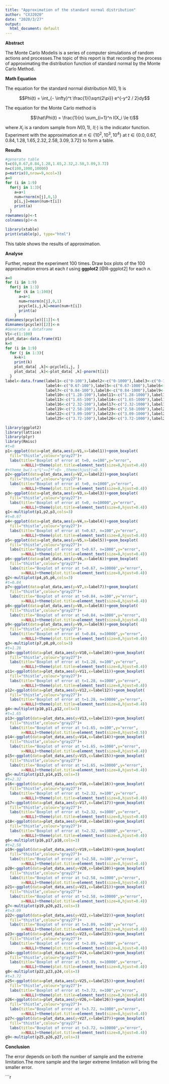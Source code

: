 ```yaml
---
title: "Approximation of the standard normal distribution"
author: "CXJ2020"
date: "2020/3/27"
output:
  html_document: default
---
```




**Abstract**  


The Monte Carlo Modelis is a series of computer simulations of random actions and processes.The topic of this report is that recording the process of approximating the distribution function of standard normal by the Monte Carlo Method.



**Math Equation**


The equation for the standard normal distribution $N(0, 1)$ is 

$$Phi(t) = \int_{- \infty}^t \frac{1}{\sqrt{2\pi}} e^{-y^2 / 2}dy$$

The equation for the Monte Carlo method is 

$$\hat\Phi(t) = \frac{1}{n} \sum_{i=1}^n I(X_i \le t)$$

where $X_i$ is a random sample from $N(0, 1)$, $I(\cdot)$ is the indicator function.
Experiment with the approximation at
$n \in \{10^2, 10^3, 10^4\}$ at
$t \in \{0.0, 0.67, 0.84, 1.28, 1.65, 2.32, 2.58, 3.09, 3.72\}$ to
form a table.




**Results**





```r
#generate table
t=c(0,0.67,0.84,1.28,1.65,2.32,2.58,3.09,3.72)
n=c(100,1000,10000)
p=matrix(0,nrow=9,ncol=3)
a=0
for (i in 1:9)
  for(j in 1:3){
    a=a+1
    num=rnorm(n[j],0,1)
    p[i,j]=mean(num<t[i])
    print(a)
  }
rownames(p)<-t
colnames(p)<-n
```

```r
library(xtable) 
print(xtable(p), type="html")
```
This table shows the results of approximation.



**Analyse** 


Further, repeat the experiment 100 times. Draw box plots of the 100
approximation errors at each $t$ using **ggplot2** [@R-ggplot2] for
each $n$.


```r
a=0
for (i in 1:9)
  for(j in 1:3)
    for (k in 1:100){
      a=a+1
      num=rnorm(n[j],0,1)
      pcycle[i,j,k]=mean(num<t[i])
      print(a)
    }
dimnames(pcycle)[[1]]<-t
dimnames(pcycle)[[2]]<-n
#Generate a dataframe
V1<-c(1:100)
plot_data<-data.frame(V1)
k=0
for (i in 1:9)
  for (j in 1:3){
    k=k+1
    print(k)
    plot_data[ ,k]<-pcycle[i,j, ]
    plot_data[ ,k]<-plot_data[ ,k]-pnorm(t[i])
  }
label<-data.frame(label1<-c("0-100"),label2<-c("0-1000"),label3<-c("0-10000"),
                  label4<-c("0.67-100"),label5<-c("0.67-1000"),label6<-c("0.67-10000"),
                  label7<-c("0.84-100"),label8<-c("0.84-1000"),label9<-c("0.84-10000"),
                  label10<-c("1.28-100"),label11<-c("1.28-1000"),label12<-c("1.28-10000"),
                  label13<-c("1.65-100"),label14<-c("1.65-1000"),label15<-c("1.65-10000"),
                  label16<-c("2.32-100"),label17<-c("2.32-1000"),label18<-c("2.32-10000"),
                  label19<-c("2.58-100"),label20<-c("2.58-1000"),label21<-c("2.58-10000"),
                  label22<-c("3.09-100"),label23<-c("3.09-1000"),label24<-c("3.09-10000"),
                  label25<-c("3.72-100"),label26<-c("3.72-1000"),label27<-c("3.72-10000"))
```


```r
library(ggplot2)
library(lattice)
library(plyr)
library(Rmisc)
#t=0
p1<-ggplot(data=plot_data,aes(y=V1,x=label1))+geom_boxplot(
  fill="thistle",colour="gray27")+
  labs(title="Boxplot of error at t=0, n=100",y="error",
       x=NULL)+theme(plot.title=element_text(size=8,hjust=0.4))
#+theme_bw()-±³¾°»»Îª°×É« ,theme(hjust)=0.5
p2<-ggplot(data=plot_data,aes(y=V2,x=label2))+geom_boxplot(
  fill="thistle",colour="gray27")+
  labs(title="Boxplot of error at t=0, n=1000",y="error",
       x=NULL)+theme(plot.title=element_text(size=8,hjust=0.4))
p3<-ggplot(data=plot_data,aes(y=V3,x=label3))+geom_boxplot(
  fill="thistle",colour="gray27")+
  labs(title="Boxplot of error at t=0, n=10000",y="error",
       x=NULL)+theme(plot.title=element_text(size=8,hjust=0.4))
g1<-multiplot(p1,p2,p3,cols=3)
#t=0.67
p4<-ggplot(data=plot_data,aes(y=V4,x=label4))+geom_boxplot(
  fill="thistle",colour="gray27")+
  labs(title="Boxplot of error at t=0.67, n=100",y="error",
       x=NULL)+theme(plot.title=element_text(size=8,hjust=0.4))
p5<-ggplot(data=plot_data,aes(y=V5,x=label5))+geom_boxplot(
  fill="thistle",colour="gray27")+
  labs(title="Boxplot of error at t=0.67, n=1000",y="error",
       x=NULL)+theme(plot.title=element_text(size=8,hjust=0.4))
p6<-ggplot(data=plot_data,aes(y=V6,x=label6))+geom_boxplot(
  fill="thistle",colour="gray27")+
  labs(title="Boxplot of error at t=0.67, n=10000",y="error",
       x=NULL)+theme(plot.title=element_text(size=8,hjust=0.4))
g2<-multiplot(p4,p5,p6,cols=3)
#t=0.84
p7<-ggplot(data=plot_data,aes(y=V7,x=label7))+geom_boxplot(
  fill="thistle",colour="gray27")+
  labs(title="Boxplot of error at t=0.84, n=100",y="error",
       x=NULL)+theme(plot.title=element_text(size=8,hjust=0.4))
p8<-ggplot(data=plot_data,aes(y=V8,x=label8))+geom_boxplot(
  fill="thistle",colour="gray27")+
  labs(title="Boxplot of error at t=0.84, n=1000",y="error",
       x=NULL)+theme(plot.title=element_text(size=8,hjust=0.4))
p9<-ggplot(data=plot_data,aes(y=V9,x=label9))+geom_boxplot(
  fill="thistle",colour="gray27")+
  labs(title="Boxplot of error at t=0.84, n=10000",y="error",
       x=NULL)+theme(plot.title=element_text(size=8,hjust=0.4))
g3<-multiplot(p7,p8,p9,cols=3)
#t=1.28
p10<-ggplot(data=plot_data,aes(y=V10,x=label10))+geom_boxplot(
  fill="thistle",colour="gray27")+
  labs(title="Boxplot of error at t=1.28, n=100",y="error",
       x=NULL)+theme(plot.title=element_text(size=8,hjust=0.4))
p11<-ggplot(data=plot_data,aes(y=V11,x=label11))+geom_boxplot(
  fill="thistle",colour="gray27")+
  labs(title="Boxplot of error at t=1.28, n=1000",y="error",
       x=NULL)+theme(plot.title=element_text(size=8,hjust=0.4))
p12<-ggplot(data=plot_data,aes(y=V12,x=label12))+geom_boxplot(
  fill="thistle",colour="gray27")+
  labs(title="Boxplot of error at t=1.28, n=10000",y="error",
       x=NULL)+theme(plot.title=element_text(size=8,hjust=0.4))
g4<-multiplot(p10,p11,p12,cols=3)
#t=1.65
p13<-ggplot(data=plot_data,aes(y=V13,x=label13))+geom_boxplot(
  fill="thistle",colour="gray27")+
  labs(title="Boxplot of error at t=1.65, n=100",y="error",
       x=NULL)+theme(plot.title=element_text(size=8,hjust=0.5))
p14<-ggplot(data=plot_data,aes(y=V14,x=label14))+geom_boxplot(
  fill="thistle",colour="gray27")+
  labs(title="Boxplot of error at t=1.65, n=1000",y="error",
       x=NULL)+theme(plot.title=element_text(size=8,hjust=0.4))
p15<-ggplot(data=plot_data,aes(y=V15,x=label15))+geom_boxplot(
  fill="thistle",colour="gray27")+
  labs(title="Boxplot of error at t=1.65, n=10000",y="error",
       x=NULL)+theme(plot.title=element_text(size=8,hjust=0.4))
g5<-multiplot(p13,p14,p15,cols=3)
#t=2.32
p16<-ggplot(data=plot_data,aes(y=V16,x=label16))+geom_boxplot(
  fill="thistle",colour="gray27")+
  labs(title="Boxplot of error at t=2.32, n=100",y="error",
       x=NULL)+theme(plot.title=element_text(size=8,hjust=0.4))
p17<-ggplot(data=plot_data,aes(y=V17,x=label17))+geom_boxplot(
  fill="thistle",colour="gray27")+
  labs(title="Boxplot of error at t=2.32, n=1000",y="error",
       x=NULL)+theme(plot.title=element_text(size=8,hjust=0.4))
p18<-ggplot(data=plot_data,aes(y=V18,x=label18))+geom_boxplot(
  fill="thistle",colour="gray27")+
  labs(title="Boxplot of error at t=2.32, n=10000",y="error",
       x=NULL)+theme(plot.title=element_text(size=8,hjust=0.4))
g6<-multiplot(p16,p17,p18,cols=3)
#t=2.58
p19<-ggplot(data=plot_data,aes(y=V19,x=label19))+geom_boxplot(
  fill="thistle",colour="gray27")+
  labs(title="Boxplot of error at t=2.58, n=100",y="error",
       x=NULL)+theme(plot.title=element_text(size=8,hjust=0.4))
p20<-ggplot(data=plot_data,aes(y=V20,x=label20))+geom_boxplot(
  fill="thistle",colour="gray27")+
  labs(title="Boxplot of error at t=2.58, n=1000",y="error",
       x=NULL)+theme(plot.title=element_text(size=8,hjust=0.4))
p21<-ggplot(data=plot_data,aes(y=V21,x=label21))+geom_boxplot(
  fill="thistle",colour="gray27")+
  labs(title="Boxplot of error at t=2.58, n=10000",y="error",
       x=NULL)+theme(plot.title=element_text(size=8,hjust=0.4))
g7<-multiplot(p19,p20,p21,cols=3)
#t=3.09
p22<-ggplot(data=plot_data,aes(y=V22,x=label22))+geom_boxplot(
  fill="thistle",colour="gray27")+
  labs(title="Boxplot of error at t=3.09, n=100",y="error",
       x=NULL)+theme(plot.title=element_text(size=8,hjust=0.4))
p23<-ggplot(data=plot_data,aes(y=V23,x=label23))+geom_boxplot(
  fill="thistle",colour="gray27")+
  labs(title="Boxplot of error at t=3.09, n=1000",y="error",
       x=NULL)+theme(plot.title=element_text(size=8,hjust=0.4))
p24<-ggplot(data=plot_data,aes(y=V24,x=label24))+geom_boxplot(
  fill="thistle",colour="gray27")+
  labs(title="Boxplot of error at t<3.09, n=10000",y="error",
       x=NULL)+theme(plot.title=element_text(size=8,hjust=0.4))
g8<-multiplot(p22,p23,p24,cols=3)
#t=3.72
p25<-ggplot(data=plot_data,aes(y=V25,x=label25))+geom_boxplot(
  fill="thistle",colour="gray27")+
  labs(title="Boxplot of error at t=3.72, n=100",y="error",
       x=NULL)+theme(plot.title=element_text(size=8,hjust=0.4))
p26<-ggplot(data=plot_data,aes(y=V26,x=label26))+geom_boxplot(
  fill="thistle",colour="gray27")+
  labs(title="Boxplot of error at t=3.72, n=1000",y="error",
       x=NULL)+theme(plot.title=element_text(size=8,hjust=0.4))
p27<-ggplot(data=plot_data,aes(y=V27,x=label27))+geom_boxplot(
  fill="thistle",colour="gray27")+
  labs(title="Boxplot of error at t=3.72, n=10000",y="error",
       x=NULL)+theme(plot.title=element_text(size=8,hjust=0.4))
g9<-multiplot(p25,p26,p27,cols=3)
```


**Conclusion**



The error depends on both the number of sample and the extreme limitation.The more sample and the larger extreme limitation will bring the smaller error.



```r
